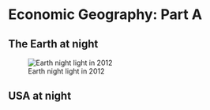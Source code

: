 # Economic Geography: Part A

## The Earth at night

![Earth night light in 2012](figures/night_light_2012.jpg){fig-align="center"}

## USA at night
